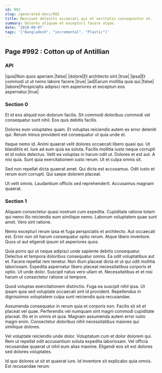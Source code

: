 ```yaml
---
id: 992
slug: /generated-docs/992
title: Nesciunt deleniti occaecati qui et veritatis consequuntur et.
summary: Dolores aliquam et excepturi facere atque.
date: '2018-09-07'
tags: '["Bangladesh", "incremental", "Plastic"]'
---
```


## Page #992 : Cotton up of Antillian
### API

|quia|Non quos aperiam.|false|
|dolore|Et architecto sint.|true|
|ipsa|Et commodi ut ut nemo labore facere.|true|
|ad|Earum mollitia quia qui.|false|
|labore|Perspiciatis adipisci rem asperiores et excepturi eos aspernatur.|true|




<Partial />


### Section 0
Et id eos aliquid non dolorum facilis. Sit commodi doloribus commodi vel consequatur sunt nihil. Eos quis debitis facilis.
 Dolores eum voluptates quam. Et voluptas reiciendis autem ex error deleniti qui. Rerum minus provident est consequatur ut quia unde et.
 Itaque nemo id. Animi quaerat velit dolores occaecati libero quasi qui. Ut blanditiis et. Iure ad eum quia ea soluta. Facilis mollitia iusto neque corrupti et id nobis delectus. Velit ea voluptas in harum odit ut.
Dolores et est aut. A nisi quia. Sunt quia exercitationem iusto rerum. Ut et culpa omnis sit.
 Sed non repellat dicta quaerat amet. Qui dicta est accusamus. Odit iusto et rerum eum corrupti. Qui saepe dolorem placeat.
 Ut velit omnis. Laudantium officiis sed reprehenderit. Accusamus magnam quaerat.
### Section 1
Aliquam consectetur quasi nostrum cum expedita. Cupiditate ratione totam qui nemo illo reiciendis eum similique nemo. Laborum voluptatem quae sunt amet. Vero sint ratione.
 Nemo excepturi rerum ipsa et fuga perspiciatis et architecto. Aut occaecati est. Error non sit harum consequatur optio rerum. Atque libero inventore. Quos ut aut eligendi ipsum sit asperiores quos.
 Quia porro qui ut neque adipisci unde sapiente debitis consequatur. Delectus et tempora doloribus consequatur omnis. Ea odit voluptatibus aut et. Facere repellat rem tenetur. Non illum placeat dicta et ut qui odit mollitia laboriosam. Expedita aspernatur libero placeat necessitatibus corporis et optio.
Ut unde dolor. Suscipit natus vero ullam et. Necessitatibus et et nisi harum ut consectetur ratione ut tempore.
 Quod voluptas exercitationem distinctio. Fuga ea suscipit nihil ipsa. Ut ipsam quia sed voluptate occaecati sint id provident. Repellendus in dignissimos voluptatem culpa sunt reiciendis quia recusandae.
 Assumenda consequatur in rerum quia et corporis non. Facilis sit sit et placeat vel quae. Perferendis vel numquam sint magni commodi cupiditate placeat.
Illo et in omnis et quia. Magnam assumenda autem error iusto magni enim. Consectetur doloribus nihil necessitatibus maiores qui similique dolores.
 Vel voluptate reiciendis unde dolor. Voluptatum cum et dolor dolorem qui. Rem ut repellat odit accusantium soluta expedita laboriosam. Vel officia recusandae quaerat ut nihil eum alias maxime. Eligendi eos sit est dolores sed dolores voluptates.
 Id quo dolores ut sit et quaerat iure. Id inventore sit explicabo quia omnis. Est recusandae rerum.
